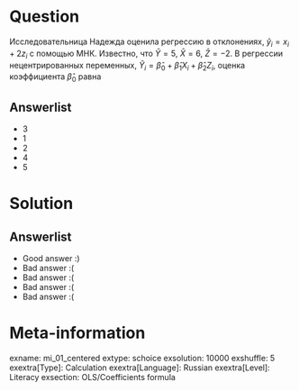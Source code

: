 Question
========

Исследовательница Надежда оценила регрессию в отклонениях, $\hat y_i =  x_i + 2 z_i$ с помощью МНК.
Известно, что $\bar Y=5$, $\bar X =6$, $\bar Z=-2$.
В регрессии нецентрированных переменных, $\hat Y_i = \hat \beta_0 + \hat \beta_1 X_i + \hat \beta_2 Z_i$, 
оценка коэффициента $\hat \beta_0$ равна

Answerlist
----------
*  $3$ 
*  $1$
*  $2$ 
*  $4$ 
*  $5$ 

Solution
========

Answerlist
----------
*  Good answer :)
*  Bad answer :(
*  Bad answer :(
*  Bad answer :(
*  Bad answer :(

Meta-information
================
exname: mi_01_centered
extype: schoice
exsolution: 10000
exshuffle: 5
exextra[Type]: Calculation
exextra[Language]: Russian
exextra[Level]: Literacy
exsection: OLS/Coefficients formula

